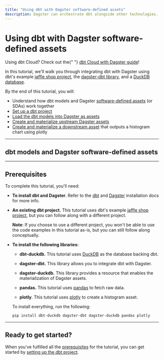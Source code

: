 ```yaml
---
title: "Using dbt with Dagster software-defined assets"
description: Dagster can orchestrate dbt alongside other technologies.
---
```


# Using dbt with Dagster software-defined assets

<Note>
  Using dbt Cloud? Check out the{" "}
  <a href="/integrations/dbt-cloud">dbt Cloud with Dagster guide</a>!
</Note>

In this tutorial, we'll walk you through integrating dbt with Dagster using dbt's example [jaffle shop project](https://github.com/dbt-labs/jaffle_shop), the [dagster-dbt library](/\_apidocs/libraries/dagster-dbt), and a [DuckDB database](https://duckdb.org/).

By the end of this tutorial, you will:

- Understand how dbt models and Dagster [software-defined assets](/concepts/assets/software-defined-assets) (or SDAs) work together
- [Set up a dbt project](/integrations/dbt/using-dbt-with-dagster/part-one)
- [Load the dbt models into Dagster as assets](/integrations/dbt/using-dbt-with-dagster/part-two)
- [Create and materialize upstream Dagster assets](/integrations/dbt/using-dbt-with-dagster/part-three)
- [Create and materialize a downstream asset](/integrations/dbt/using-dbt-with-dagster/part-four) that outputs a histogram chart using plotly

---

## dbt models and Dagster software-defined assets

<DbtModelAssetExplanation />

---

## Prerequisites

To complete this tutorial, you'll need:

- **To install dbt and Dagster**. Refer to the [dbt](https://docs.getdbt.com/dbt-cli/install/overview) and [Dagster](/getting-started/install) installation docs for more info.

- **An existing dbt project.** This tutorial uses dbt's example [jaffle shop project](https://github.com/dbt-labs/jaffle_shop), but you can follow along with a different project.

  **Note**: If you choose to use a different project, you won't be able to use the code examples in this tutorial as-is, but you can still follow along conceptually.

- **To install the following libraries:**

  - **dbt-duckdb.** This tutorial uses [DuckDB](https://docs.getdbt.com/reference/warehouse-profiles/duckdb-profile) as the database backing dbt.

  - **dagster-dbt.** This library allows you to integrate dbt with Dagster.

  - **dagster-duckdb.** This library provides a resource that enables the materialization of Dagster assets.

  - **pandas.** This tutorial uses [pandas](https://pandas.pydata.org/docs/index.html) to fetch raw data.

  - **plotly**. This tutorial uses [plotly](https://plotly.com/python/) to create a histogram asset.

  To install everything, run the following:

  ```shell
  pip install dbt-duckdb dagster-dbt dagster-duckdb pandas plotly
  ```

---

## Ready to get started?

When you've fulfilled all the [prerequisites](#prerequisites) for the tutorial, you can get started by [setting up the dbt project](/integrations/dbt/using-dbt-with-dagster/part-one).
